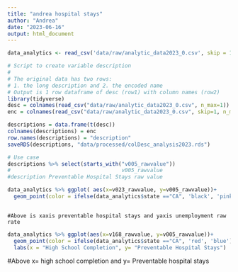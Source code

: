 ```yaml
---
title: "andrea hospital stays"
author: "Andrea"
date: "2023-06-16"
output: html_document
---
```


```r
data_analytics <- read_csv('data/raw/analytic_data2023_0.csv', skip = 1)
```

```r
# Script to create variable description
#
# The original data has two rows:
# 1. the long description and 2. the encoded name
# Output is 1 row dataframe of desc (row1) with column names (row2)
library(tidyverse)
desc = colnames(read_csv("data/raw/analytic_data2023_0.csv", n_max=1))
enc = colnames(read_csv("data/raw/analytic_data2023_0.csv", skip=1, n_max=1))

descriptions = data.frame(t(desc))
colnames(descriptions) = enc
row.names(descriptions) = "description"
saveRDS(descriptions, "data/processed/colDesc_analysis2023.rds")

# Use case
descriptions %>% select(starts_with("v005_rawvalue"))
#                                   v005_rawvalue
#description Preventable Hospital Stays raw value
```
```r
data_analytics %>% ggplot( aes(x=v023_rawvalue, y=v005_rawvalue))+
  geom_point(color = ifelse(data_analytics$state =="CA", 'black', 'pink'), alpha=0.3)
  
```

```
#Above is xaxis preventable hospital stays and yaxis unemployment raw rate
```

```r
data_analytics %>% ggplot(aes(x=v168_rawvalue, y=v005_rawvalue))+
  geom_point(color = ifelse(data_analytics$state =="CA", 'red', 'blue'), alpha=0.3) +
  labs(x = "High School Completion", y= "Preventable Hospital Stays")
```
#Above x= high school completion and y= Preventable hospital stays

















```r

```




